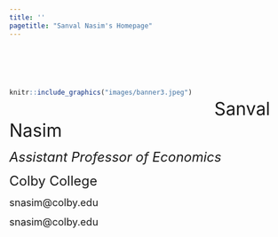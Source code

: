 ```yaml
---
title: ''
pagetitle: "Sanval Nasim's Homepage"
---
```


\

\

<div style= "float:left; margin-right: 40px;">
```r
knitr::include_graphics("images/banner3.jpeg")
```
</div>

\

<font size="6">Sanval Nasim</font>

<font size="5">*Assistant Professor of Economics*</font>

<font size="5">Colby College</font>

<font size="4">snasim@colby.edu</font>

<font size="4">snasim@colby.edu</font>